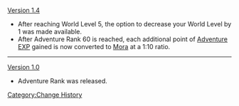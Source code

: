[[Version 1.4]]
*After reaching World Level 5, the option to decrease your World Level by 1 was made available.
*After Adventure Rank 60 is reached, each additional point of [[Adventure EXP]] gained is now converted to [[Mora]] at a 1:10 ratio.
----
[[Version 1.0]]
*Adventure Rank was released.
<noinclude>[[Category:Change History]]</noinclude>